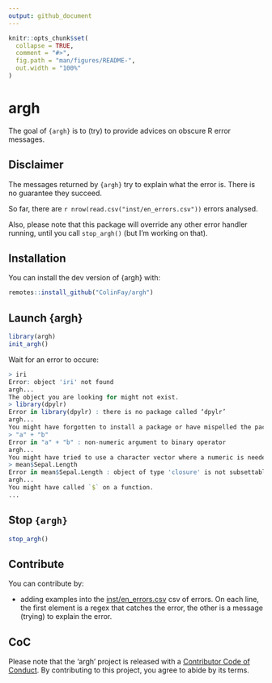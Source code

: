 ```yaml
---
output: github_document
---
```


<!-- README.md is generated from README.Rmd. Please edit that file -->

```r
knitr::opts_chunk$set(
  collapse = TRUE,
  comment = "#>",
  fig.path = "man/figures/README-",
  out.width = "100%"
)
```
# argh

The goal of `{argh}` is to (try) to provide advices on obscure R error messages. 

## Disclaimer

The messages returned by `{argh}` try to explain what the error is. There is no guarantee they succeed. 

So far, there are `r nrow(read.csv("inst/en_errors.csv"))` errors analysed.

Also, please note that this package will override any other error handler running, until you call `stop_argh()` (but I'm working on that).


## Installation

You can install the dev version of {argh} with:

``` r
remotes::install_github("ColinFay/argh")
```

## Launch {argh}

``` r
library(argh)
init_argh()
```

Wait for an error to occure:

``` r
> iri
Error: object 'iri' not found
argh...
The object you are looking for might not exist. 
> library(dpylr)
Error in library(dpylr) : there is no package called ‘dpylr’
argh...
You might have forgotten to install a package or have mispelled the package name 
> "a" + "b"
Error in "a" + "b" : non-numeric argument to binary operator
argh...
You might have tried to use a character vector where a numeric is needed. 
> mean$Sepal.Length
Error in mean$Sepal.Length : object of type 'closure' is not subsettable
argh...
You might have called `$` on a function.
...
```
## Stop `{argh}`

``` r
stop_argh()
```

## Contribute

You can contribute by: 

+ adding examples into the [inst/en_errors.csv](inst/en_errors.csv) csv of errors. On each line, the first element is a regex that catches the error, the other is a message (trying) to explain the error.

## CoC

Please note that the 'argh' project is released with a [Contributor Code of Conduct](CODE_OF_CONDUCT.md). By contributing to this project, you agree to abide by its terms.
